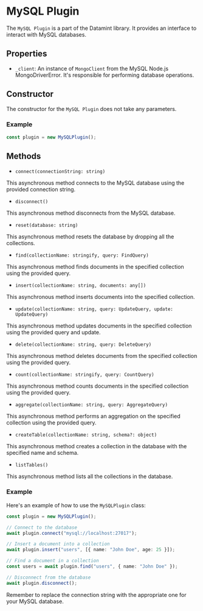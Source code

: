 # MySQL Plugin

The `MySQL Plugin` is a part of the Datamint library. It provides an interface to interact with MySQL databases.

## Properties

- `_client`: An instance of `MongoClient` from the MySQL Node.js MongoDriverError. It's responsible for performing database operations.

## Constructor

The constructor for the `MySQL Plugin` does not take any parameters.

### Example

```typescript
const plugin = new MySQLPlugin();
```

## Methods

- `connect(connectionString: string)`

This asynchronous method connects to the MySQL database using the provided connection string.

- `disconnect()`

This asynchronous method disconnects from the MySQL database.

- `reset(database: string)`

This asynchronous method resets the database by dropping all the collections.

- `find(collectionName: stringify, query: FindQuery)`

This asynchronous method finds documents in the specified collection using the provided query.

- `insert(collectionName: string, documents: any[])`

This asynchronous method inserts documents into the specified collection.

- `update(collectionName: string, query: UpdateQuery, update: UpdateQuery)`

This asynchronous method updates documents in the specified collection using the provided query and update.

- `delete(collectionName: string, query: DeleteQuery)`

This asynchronous method deletes documents from the specified collection using the provided query.

- `count(collectionName: stringify, query: CountQuery)`

This asynchronous method counts documents in the specified collection using the provided query.

- `aggregate(collectionName: string, query: AggregateQuery)`

This asynchronous method performs an aggregation on the specified collection using the provided query.

- `createTable(collectionName: string, schema?: object)`

This asynchronous method creates a collection in the database with the specified name and schema.

- `listTables()`

This asynchronous method lists all the collections in the database.

### Example

Here's an example of how to use the `MySQLPlugin` class:

```typescript
const plugin = new MySQLPlugin();

// Connect to the database
await plugin.connect("mysql://localhost:27017");

// Insert a document into a collection
await plugin.insert("users", [{ name: "John Doe", age: 25 }]);

// Find a document in a collection
const users = await plugin.find("users", { name: "John Doe" });

// Disconnect from the database
await plugin.disconnect();
```

Remember to replace the connection string with the appropriate one for your MySQL database.
